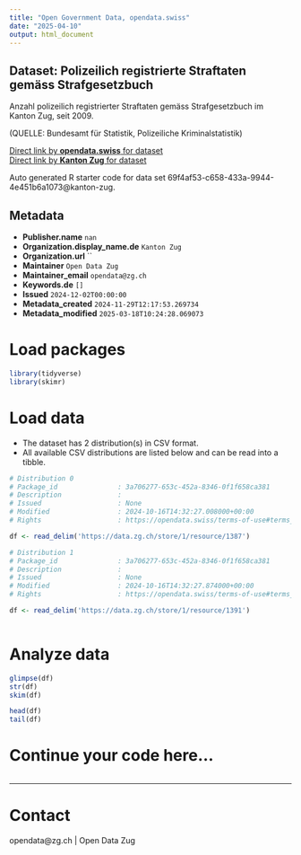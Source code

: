 ```yaml
---
title: "Open Government Data, opendata.swiss"
date: "2025-04-10"
output: html_document
---
```


## Dataset: Polizeilich registrierte Straftaten gemäss Strafgesetzbuch

Anzahl polizeilich registrierter Straftaten gemäss Strafgesetzbuch im Kanton Zug,  seit 2009.

(QUELLE: Bundesamt für Statistik, Polizeiliche Kriminalstatistik)

[Direct link by **opendata.swiss** for dataset](https://opendata.swiss/de/dataset/polizeilich-registrierte-straftaten-gemass-strafgesetzbuch)<br>
[Direct link by **Kanton Zug** for dataset](https://www.zg.ch/behoerden/gesundheitsdirektion/statistikfachstelle/themen/19-oeffentliche-sicherheit/kriminalitaet-und-rechtspflege)

Auto generated R starter code for data set 69f4af53-c658-433a-9944-4e451b6a1073@kanton-zug.

## Metadata

- **Publisher.name** `nan`
- **Organization.display_name.de** `Kanton Zug`
- **Organization.url** ``
- **Maintainer** `Open Data Zug`
- **Maintainer_email** `opendata@zg.ch`
- **Keywords.de** `[]`
- **Issued** `2024-12-02T00:00:00`
- **Metadata_created** `2024-11-29T12:17:53.269734`
- **Metadata_modified** `2025-03-18T10:24:28.069073`


# Load packages

```r

library(tidyverse)
library(skimr)

```

# Load data

-   The dataset has 2 distribution(s) in CSV format.
-   All available CSV distributions are listed below and can be read into a tibble.

```r

# Distribution 0
# Package_id               : 3a706277-653c-452a-8346-0f1f658ca381
# Description              : 
# Issued                   : None
# Modified                 : 2024-10-16T14:32:27.008000+00:00
# Rights                   : https://opendata.swiss/terms-of-use#terms_by

df <- read_delim('https://data.zg.ch/store/1/resource/1387')

# Distribution 1
# Package_id               : 3a706277-653c-452a-8346-0f1f658ca381
# Description              : 
# Issued                   : None
# Modified                 : 2024-10-16T14:32:27.874000+00:00
# Rights                   : https://opendata.swiss/terms-of-use#terms_by

df <- read_delim('https://data.zg.ch/store/1/resource/1391')



```

# Analyze data

```r

glimpse(df)
str(df)
skim(df)

head(df)
tail(df)

```

# Continue your code here...

```r

```

------------------------------------------------------------------------

# Contact

opendata@zg.ch | Open Data Zug
